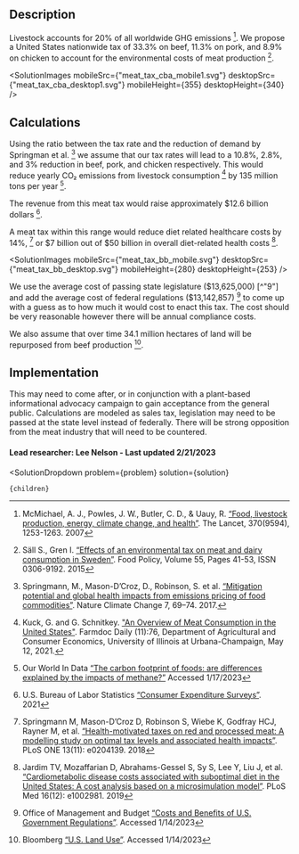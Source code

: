 


## Description
Livestock accounts for 20% of all worldwide GHG emissions [^"1"]. We propose a United States nationwide tax of 33.3% on beef, 11.3% on pork, and 8.9% on chicken to account for the environmental costs of meat production [^"2"].

<SolutionImages 
  mobileSrc={"meat_tax_cba_mobile1.svg"}
  desktopSrc={"meat_tax_cba_desktop1.svg"}
   mobileHeight={355}
  desktopHeight={340}
/>

## Calculations
Using the ratio between the tax rate and the reduction of demand by Springman et al. [^"3"] we assume that our tax rates will lead to a 10.8%, 2.8%, and 3% reduction in beef, pork, and chicken respectively. This would reduce yearly CO₂ emissions from livestock consumption [^"4"] by 135 million tons per year [^"5"].

The revenue from this meat tax would raise approximately $12.6 billion dollars [^"6"].

A meat tax within this range would reduce diet related healthcare costs by 14%, [^"7"] or $7 billion out of $50 billion in overall diet-related health costs [^"8"]. 

<SolutionImages 
  mobileSrc={"meat_tax_bb_mobile.svg"}
  desktopSrc={"meat_tax_bb_desktop.svg"}
   mobileHeight={280}
  desktopHeight={253}
/>

We use the average cost of passing state legislature ($13,625,000) [^"9"] and add the average cost of federal regulations ($13,142,857) [^"10"] to come up with a guess as to how much it would cost to enact this tax. The cost should be very reasonable however there will be annual compliance costs.

We also assume that over time 34.1 million hectares of land will be repurposed from beef production [^"11"].

## Implementation
This may need to come after, or in conjunction with a plant-based informational advocacy campaign to gain acceptance from the general public. Calculations are modeled as sales tax, legislation may need to be passed at the state level instead of federally. There will be strong opposition from the meat industry that will need to be countered.

#### Lead researcher: Lee Nelson - Last updated 2/21/2023

[^"1"]: McMichael, A. J., Powles, J. W., Butler, C. D., & Uauy, R. [“Food, livestock production, energy, climate change, and health”](https://doi.org/10.1016/S0140-6736(07)61256-2). The Lancet, 370(9594), 1253-1263. 2007

[^"2"]: Säll S., Gren I. [“Effects of an environmental tax on meat and dairy consumption in Sweden”](https://doi.org/10.1016/j.foodpol.2015.05.008). Food Policy, Volume 55, Pages 41-53, ISSN 0306-9192. 2015

[^"3"]: Springmann, M., Mason-D’Croz, D., Robinson, S. et al. [“Mitigation potential and global health impacts from emissions pricing of food commodities”](https://doi.org/10.1038/nclimate3155). Nature Climate Change 7, 69–74. 2017.

[^"4"]: Kuck, G. and G. Schnitkey. ["An Overview of Meat Consumption in the United States"](https://farmdocdaily.illinois.edu/2021/05/an-overview-of-meat-consumption-in-the-united-states.html). Farmdoc Daily (11):76, Department of Agricultural and Consumer Economics, University of Illinois at Urbana-Champaign, May 12, 2021.

[^"5"]: Our World In Data [“The carbon footprint of foods: are differences explained by the impacts of methane?”](https://ourworldindata.org/carbon-footprint-food-methane) Accessed 1/17/2023

[^"6"]: U.S. Bureau of Labor Statistics [“Consumer Expenditure Surveys”](https://www.bls.gov/cex/tables/calendar-year/mean/cu-all-multi-year-2021.pdf). 2021

[^"7"]: Springmann M, Mason-D’Croz D, Robinson S, Wiebe K, Godfray HCJ, Rayner M, et al. [“Health-motivated taxes on red and processed meat: A modelling study on optimal tax levels and associated health impacts”](https://doi.org/10.1371/journal.pone.0204139). PLoS ONE 13(11): e0204139. 2018

[^"8"]: Jardim TV, Mozaffarian D, Abrahams-Gessel S, Sy S, Lee Y, Liu J, et al. [“Cardiometabolic disease costs associated with suboptimal diet in the United States: A cost analysis based on a microsimulation model”](https://doi.org/10.1371/journal.pmed.1002981). PLoS Med 16(12): e1002981. 2019

[^"9"]: Legislative Service Bureau [“Average Cost of Enacting a New State Law”](https://www.michigancapitolconfidential.com/enacting-a-new-state-law-costs-272500-on-average). Accessed 1/14/2023

[^"10"]: Office of Management and Budget [“Costs and Benefits of U.S. Government Regulations”](https://www.thoughtco.com/costs-and-benefits-of-government-regulations-4068946). Accessed 1/14/2023

[^"11"]: Bloomberg [“U.S. Land Use”](https://www.bloomberg.com/graphics/2018-us-land-use/#xj4y7vzkg). Accessed 1/14/2023

  <SolutionDropdown 
    problem={problem} 
    solution={solution}
  >
    {children}
  </SolutionDropdown>